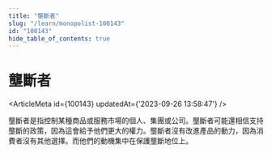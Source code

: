 ```yaml
---
title: "壟斷者"
slug: "/learn/monopolist-100143"
id: "100143"
hide_table_of_contents: true
---
```



# 壟斷者

<ArticleMeta id={100143} updatedAt={'2023-09-26 13:58:47'} />
<div className='border-solid border-b border-t-0 my-4 border-[var(--ifm-color-gray-300)]' />

壟斷者是指控制某種商品或服務市場的個人、集團或公司。壟斷者可能還相信支持壟斷的政策，因為這會給予他們更大的權力。壟斷者沒有改進產品的動力，因為消費者沒有其他選擇。而他們的動機集中在保護壟斷地位上。
